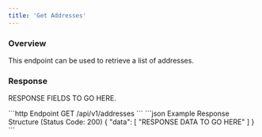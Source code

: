 ```yaml
---
title: 'Get Addresses'
---
```



### Overview

This endpoint can be used to retrieve a list of addresses.

<PaginationNotice />

### Response

RESPONSE FIELDS TO GO HERE.

<PaginationResponseFields/>

<RequestExample>
    ```http Endpoint
    GET /api/v1/addresses
    ```
</RequestExample>

<ResponseExample>
    ```json Example Response Structure (Status Code: 200)
    {
        "data": [
        "RESPONSE DATA TO GO HERE"
        ]
    }
    ```
</ResponseExample>

